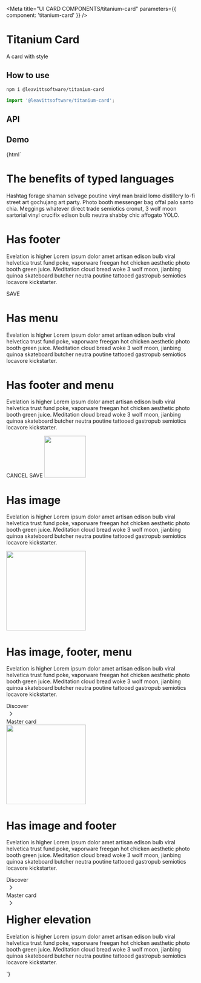 

<Meta title="UI CARD COMPONENTS/titanium-card" parameters={{ component: 'titanium-card' }} />

# Titanium Card

A card with style

## How to use

```bash
npm i @leavittsoftware/titanium-card
```

```js
import '@leavittsoftware/titanium-card';
```

## API

<ArgsTable of="titanium-card" />

## Demo

<Canvas withToolbar>
  <Story name="Docs">
    {html`<style>
        ${h1} ${h2} ${h3} ${p} titanium-card {
          margin-bottom: 24px;
        }
      </style>
      <titanium-card>
        <h1>The benefits of typed languages</h1>
        <p body>
          Hashtag forage shaman selvage poutine vinyl man braid lomo distillery lo-fi street art gochujang art party. Photo booth messenger bag offal palo santo
          chia. Meggings whatever direct trade semiotics cronut, 3 wolf moon sartorial vinyl crucifix edison bulb neutra shabby chic affogato YOLO.
        </p>
      </titanium-card>
      <titanium-card has-footer>
        <style>
          ${h1}
          ${p}
        </style>
        <h1>Has footer</h1>
        <p>
          Evelation is higher Lorem ipsum dolor amet artisan edison bulb viral helvetica trust fund poke, vaporware freegan hot chicken aesthetic photo booth
          green juice. Meditation cloud bread woke 3 wolf moon, jianbing quinoa skateboard butcher neutra poutine tattooed gastropub semiotics locavore
          kickstarter.
        </p>
        <mwc-button nav card-footer>SAVE</mwc-button>
      </titanium-card>
      <titanium-card has-menu>
        <style>
          ${h1}
          ${p}
        </style>
        <h1>Has menu</h1>
        <mwc-icon-button card-menu icon="more_vert"></mwc-icon-button>
        <p card-body>
          Evelation is higher Lorem ipsum dolor amet artisan edison bulb viral helvetica trust fund poke, vaporware freegan hot chicken aesthetic photo booth
          green juice. Meditation cloud bread woke 3 wolf moon, jianbing quinoa skateboard butcher neutra poutine tattooed gastropub semiotics locavore
          kickstarter.
        </p>
      </titanium-card>
      <titanium-card has-menu has-footer>
        <style>
          ${h1}
          ${p}
        </style>
        <h1>Has footer and menu</h1>
        <mwc-icon-button card-menu icon="more_vert"></mwc-icon-button>
        <p card-body>
          Evelation is higher Lorem ipsum dolor amet artisan edison bulb viral helvetica trust fund poke, vaporware freegan hot chicken aesthetic photo booth
          green juice. Meditation cloud bread woke 3 wolf moon, jianbing quinoa skateboard butcher neutra poutine tattooed gastropub semiotics locavore
          kickstarter.
        </p>
        <span nav card-footer>
          <mwc-button>CANCEL</mwc-button>
          <mwc-button>SAVE</mwc-button>
        </span>
      </titanium-card>
      <titanium-card has-image>
        <style>
          ${h1}
          ${p}
        </style>
        <img card-image style="width:110px" src="./hire.svg" />
        <h1>Has image</h1>
        <p>
          Evelation is higher Lorem ipsum dolor amet artisan edison bulb viral helvetica trust fund poke, vaporware freegan hot chicken aesthetic photo booth
          green juice. Meditation cloud bread woke 3 wolf moon, jianbing quinoa skateboard butcher neutra poutine tattooed gastropub semiotics locavore
          kickstarter.
        </p>
      </titanium-card>
      <titanium-card has-image has-footer has-menu>
        <style>
          ${h1}
          ${p}
        </style>
        <img card-image style="width:210px" src="./hire.svg" />
        <mwc-icon-button card-menu icon="more_vert"></mwc-icon-button>
        <h1>Has image, footer, menu</h1>
        <p>
          Evelation is higher Lorem ipsum dolor amet artisan edison bulb viral helvetica trust fund poke, vaporware freegan hot chicken aesthetic photo booth
          green juice. Meditation cloud bread woke 3 wolf moon, jianbing quinoa skateboard butcher neutra poutine tattooed gastropub semiotics locavore
          kickstarter.
        </p>
        <div card-footer full-width style="margin-bottom: -24px;">
          <titanium-card-list-item title="Discover">
            <div>Discover</div>
            <div spacer></div>
            <svg viewBox="0 0 24 24" style="height: 24px; width: 24px; flex-shrink: 0; fill: #5f6368">
              <path d="M10 6L8.59 7.41 13.17 12l-4.58 4.59L10 18l6-6z" />
            </svg>
          </titanium-card-list-item>
          <titanium-card-list-item title="Master card">
            <div>Master card</div>
            <div spacer></div>
            <svg viewBox="0 0 24 24" style="height: 24px; width: 24px; flex-shrink: 0; fill: #5f6368">
              <path d="M10 6L8.59 7.41 13.17 12l-4.58 4.59L10 18l6-6z" />
            </svg>
          </titanium-card-list-item>
        </div>
      </titanium-card>
      <titanium-card has-image has-footer>
        <style>
          ${h1}
          ${p}
        </style>
        <img card-image style="width:210px" src="./hire.svg" />
        <h1>Has image and footer</h1>
        <p>
          Evelation is higher Lorem ipsum dolor amet artisan edison bulb viral helvetica trust fund poke, vaporware freegan hot chicken aesthetic photo booth
          green juice. Meditation cloud bread woke 3 wolf moon, jianbing quinoa skateboard butcher neutra poutine tattooed gastropub semiotics locavore
          kickstarter.
        </p>
        <div card-footer full-width style="margin-bottom: -24px;">
          <titanium-card-list-item title="Discover">
            <div>Discover</div>
            <div spacer></div>
            <svg viewBox="0 0 24 24" style="height: 24px; width: 24px; flex-shrink: 0; fill: #5f6368">
              <path d="M10 6L8.59 7.41 13.17 12l-4.58 4.59L10 18l6-6z" />
            </svg>
          </titanium-card-list-item>
          <titanium-card-list-item title="Master card">
            <div>Master card</div>
            <div spacer></div>
            <svg viewBox="0 0 24 24" style="height: 24px; width: 24px; flex-shrink: 0; fill: #5f6368">
              <path d="M10 6L8.59 7.41 13.17 12l-4.58 4.59L10 18l6-6z" />
            </svg>
          </titanium-card-list-item>
        </div>
      </titanium-card>
      <titanium-card elevation="high">
        <style>
          ${h1}
          ${p}
        </style>
        <h1>Higher elevation</h1>
        <p>
          Evelation is higher Lorem ipsum dolor amet artisan edison bulb viral helvetica trust fund poke, vaporware freegan hot chicken aesthetic photo booth
          green juice. Meditation cloud bread woke 3 wolf moon, jianbing quinoa skateboard butcher neutra poutine tattooed gastropub semiotics locavore
          kickstarter.
        </p>
      </titanium-card> `}
  </Story>
</Canvas>
